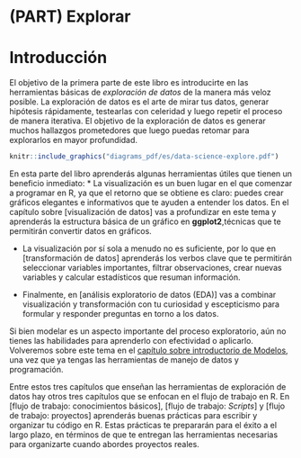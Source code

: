 # (PART) Explorar {-}

# Introducción {#explorar-introduccion}

El objetivo de la primera parte de este libro es introducirte en las herramientas básicas de _exploración de datos_ de la manera más veloz posible. La exploración de datos es el arte de mirar tus datos, generar hipótesis rápidamente, testearlas con celeridad y luego repetir el proceso de manera iterativa. El objetivo de la exploración de datos es generar muchos hallazgos prometedores que luego puedas retomar para explorarlos en mayor profundidad.

```r
knitr::include_graphics("diagrams_pdf/es/data-science-explore.pdf")
```

En esta parte del libro aprenderás algunas herramientas útiles que tienen un beneficio inmediato:
* La visualización es un buen lugar en el que comenzar a programar en R, ya que el retorno que se obtiene es claro: puedes crear gráficos elegantes e informativos que te ayuden a entender los datos. En el capítulo sobre [visualización de datos] vas a profundizar en este tema y aprenderás la estructura básica de un gráfico en **ggplot2**,técnicas que te permitirán convertir datos en gráficos.

* La visualización por sí sola a menudo no es suficiente, por lo que en [transformación de datos] aprenderás los verbos clave que te permitirán seleccionar variables importantes, filtrar observaciones, crear nuevas variables y calcular estadísticos que resuman información.

* Finalmente, en [análisis exploratorio de datos (EDA)] vas a combinar visualización y transformación con tu curiosidad y escepticismo para formular y responder preguntas en torno a los datos.

Si bien modelar es un aspecto importante del proceso exploratorio, aún no tienes las habilidades para aprenderlo con efectividad o aplicarlo. Volveremos sobre este tema en el [capítulo sobre introductorio de Modelos](#model-intro), una vez que ya tengas las herramientas de manejo de datos y programación.

Entre estos tres capítulos que enseñan las herramientas de exploración de datos hay otros tres capítulos que se enfocan en el flujo de trabajo en R. En [flujo de trabajo: conocimientos básicos], [flujo de trabajo: _Scripts_] y [flujo de trabajo: proyectos] aprenderás buenas prácticas para escribir y organizar tu código en R. Estas prácticas te prepararán para el éxito a el largo plazo, en términos de que te entregan las herramientas necesarias para organizarte cuando abordes proyectos reales.
